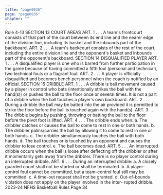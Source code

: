 ```yaml
---
title: "page0036"
page: "page0036"
chapter: ""
---
```


Rule 4-13 SECTION 13 COURT AREAS ART. 1 . . . A team's frontcourt consists of that part of the court between its end line and the nearer edge of the division line, including its basket and the inbounds part of the backboard. ART. 2 . . . A team's backcourt consists of the rest of the court, including the entire division line and the opponent's basket and inbounds part of the opponent's backboard. SECTION 14 DISQUALIFIED PLAYER ART. 1 . . . A disqualified player is one who is barred from further participation in the game because of having committed a fifth foul (personal and technical), two technical fouls or a flagrant foul. ART. 2 . . . A player is officially disqualified and becomes bench personnel when the coach is notified by an official. SECTION 15 DRIBBLE ART. 1 . . . A dribble is ball movement caused by a player in control who bats (intentionally strikes the ball with the hand(s)) or pushes the ball to the floor once or several times. It is not a part of a dribble when the ball touches a player's own backboard. ART. 2 . . . During a dribble the ball may be batted into the air provided it is permitted to strike the floor before the ball is touched again with the hand(s). ART. 3 . . . The dribble begins by pushing, throwing or batting the ball to the floor before the pivot foot is lifted. ART. 4 . . . The dribble ends when: a. The dribbler catches or causes the ball to come to rest in one or both hands. b. The dribbler palms/carries the ball by allowing it to come to rest in one or both hands. c. The dribbler simultaneously touches the ball with both hands. d. The ball touches or is touched by an opponent and causes the dribbler to lose control. e. The ball becomes dead. ART. 5 . . . An interrupted dribble occurs when the ball is loose after deflecting off the dribbler or after it momentarily gets away from the dribbler. There is no player control during an interrupted dribble. ART. 6 . . . During an interrupted dribble: a. A closely guarded count shall not be started or shall be terminated. b. A player-control foul cannot be committed, but a team-control foul still may be committed. c. A time-out request shall not be granted. d. Out-of-bounds violation does not apply on the player involved in the inter- rupted dribble. 2023-24 NFHS Basketball Rules Page 34
